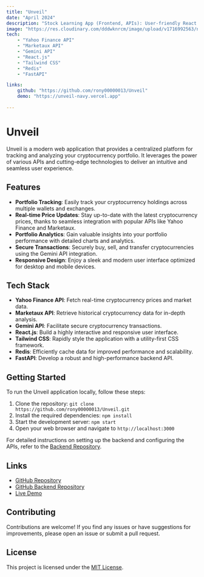 ```yaml
---
title: "Unveil"
date: "April 2024"
description: "Stock Learning App (Frontend, APIs): User-friendly React.js application for beginners to learn about stocks, integrating Yahoo Finance and Marketaux APIs for real-time and historical stock data summary. Tech: React.js, Tailwind CSS, Gemini API"
image: "https://res.cloudinary.com/dddwknrcm/image/upload/v1716992563/nnjsiw1tpbdaaesf60f0.jpg"
tech:
    - "Yahoo Finance API"
    - "Marketaux API"
    - "Gemini API"
    - "React.js"
    - "Tailwind CSS"
    - "Redis"
    - "FastAPI"

links:
    github: "https://github.com/rony00000013/Unveil"
    demo: "https://unveil-navy.vercel.app"
    
---
```


# Unveil

Unveil is a modern web application that provides a centralized platform for tracking and analyzing your cryptocurrency portfolio. It leverages the power of various APIs and cutting-edge technologies to deliver an intuitive and seamless user experience.

## Features

- **Portfolio Tracking**: Easily track your cryptocurrency holdings across multiple wallets and exchanges.
- **Real-time Price Updates**: Stay up-to-date with the latest cryptocurrency prices, thanks to seamless integration with popular APIs like Yahoo Finance and Marketaux.
- **Portfolio Analytics**: Gain valuable insights into your portfolio performance with detailed charts and analytics.
- **Secure Transactions**: Securely buy, sell, and transfer cryptocurrencies using the Gemini API integration.
- **Responsive Design**: Enjoy a sleek and modern user interface optimized for desktop and mobile devices.

## Tech Stack

- **Yahoo Finance API**: Fetch real-time cryptocurrency prices and market data.
- **Marketaux API**: Retrieve historical cryptocurrency data for in-depth analysis.
- **Gemini API**: Facilitate secure cryptocurrency transactions.
- **React.js**: Build a highly interactive and responsive user interface.
- **Tailwind CSS**: Rapidly style the application with a utility-first CSS framework.
- **Redis**: Efficiently cache data for improved performance and scalability.
- **FastAPI**: Develop a robust and high-performance backend API.

## Getting Started

To run the Unveil application locally, follow these steps:

1. Clone the repository: `git clone https://github.com/rony00000013/Unveil.git`
2. Install the required dependencies: `npm install`
3. Start the development server: `npm start`
4. Open your web browser and navigate to `http://localhost:3000`

For detailed instructions on setting up the backend and configuring the APIs, refer to the [Backend Repository](https://github.com/rony00000013/Unveil-backend).

## Links

- [GitHub Repository](https://github.com/rony00000013/Unveil)
- [GitHub Backend Repository](https://github.com/rony00000013/Unveil-backend)
- [Live Demo](https://unveil-navy.vercel.app)

## Contributing

Contributions are welcome! If you find any issues or have suggestions for improvements, please open an issue or submit a pull request.

## License

This project is licensed under the [MIT License](LICENSE).